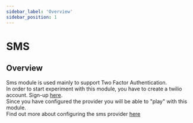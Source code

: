 ```yaml
---
sidebar_label: 'Overview'
sidebar_position: 1
---
```

# SMS

## Overview
Sms module is used mainly to support Two Factor Authentication.<br />
In order to start experiment with this module, you have to create a twilio account. Sign-up [here](https://www.twilio.com/try-twilio).<br />
Since you have configured the provider you will be able to "play" with this module.<br />
Find out more about configuring the sms provider [here](./config)
